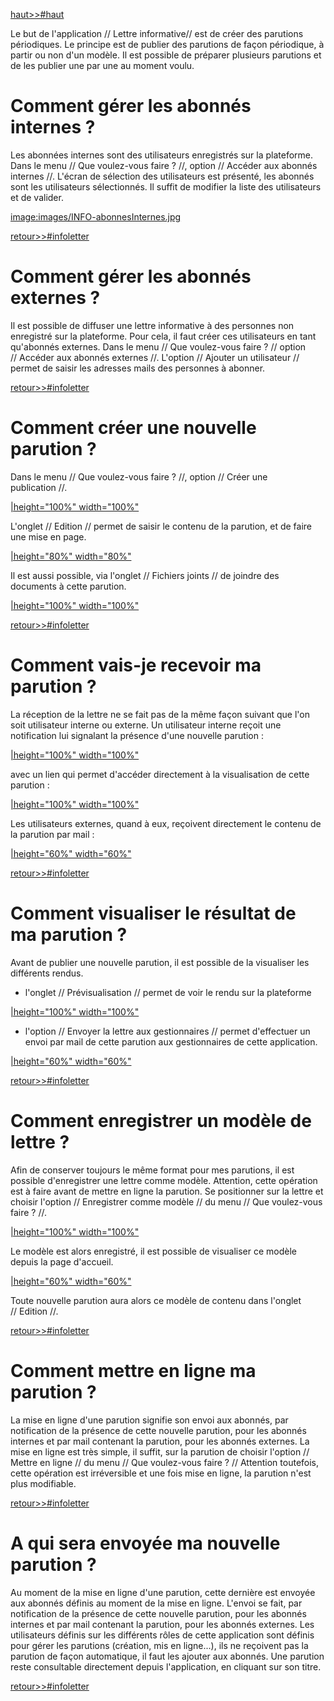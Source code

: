 [[haut>>#haut]]

{{anchor id=infoletter /}}

Le but de l'application // Lettre informative// est de créer des parutions périodiques.
Le principe est de publier des parutions de façon périodique, à partir ou non d'un modèle.
Il est possible de préparer plusieurs parutions et de les publier une par une au moment voulu.

= Comment gérer les abonnés internes ? =

Les abonnées internes sont des utilisateurs enregistrés sur la plateforme.
Dans le menu // Que voulez-vous faire ? //, option // Accéder aux abonnés internes //. 
L'écran de sélection des utilisateurs est présenté, les abonnés sont les utilisateurs sélectionnés. Il suffit de modifier la liste des utilisateurs et de valider.

[[image:images/INFO-abonnesInternes.jpg]]

[[retour>>#infoletter]]

= Comment gérer les abonnés externes ? =

Il est possible de diffuser une lettre informative à des personnes non enregistré sur la plateforme. Pour cela, il faut créer ces utilisateurs en tant qu'abonnés externes.
Dans le menu // Que voulez-vous faire ? // option // Accéder aux abonnés externes //. 
L'option // Ajouter un utilisateur // permet de saisir les adresses mails des personnes à abonner.

[[retour>>#infoletter]]

= Comment créer une nouvelle parution ? =

Dans le menu // Que voulez-vous faire ? //, option // Créer une publication //.

[[image:images/INFO-nouvelleParution_1.jpg||height="100%" width="100%"]]

L'onglet // Edition // permet de saisir le contenu de la parution, et de faire une mise en page.

[[image:images/INFO-nouvelleParution_2.jpg||height="80%" width="80%"]]

Il est aussi possible, via l'onglet // Fichiers joints // de joindre des documents à cette parution.

[[image:images/INFO-nouvelleParution_3.jpg||height="100%" width="100%"]]

[[retour>>#infoletter]]

= Comment vais-je recevoir ma parution ? =

La réception de la lettre ne se fait pas de la même façon suivant que l'on soit utilisateur interne ou externe.
Un utilisateur interne reçoit une notification lui signalant la présence d'une nouvelle parution :

[[image:images/INFO-recevoirParution_1.jpg||height="100%" width="100%"]]

avec un lien qui permet d'accéder directement à la visualisation de cette parution :

[[image:images/INFO-recevoirParution_2.jpg||height="100%" width="100%"]]

Les utilisateurs externes, quand à eux, reçoivent directement le contenu de la parution par mail : 

[[image:images/INFO-recevoirParution_3.jpg||height="60%" width="60%"]]

[[retour>>#infoletter]]

= Comment visualiser le résultat de ma parution ? =

Avant de publier une nouvelle parution, il est possible de la visualiser les différents rendus.
* l'onglet // Prévisualisation // permet de voir le rendu sur la plateforme

[[image:images/INFO-visuParution_1.jpg||height="100%" width="100%"]]

* l'option // Envoyer la lettre aux gestionnaires // permet d'effectuer un envoi par mail de cette parution aux gestionnaires de cette application. 

[[image:images/INFO-visuParution_2.jpg||height="60%" width="60%"]]

[[retour>>#infoletter]]

= Comment enregistrer un modèle de lettre ? =

Afin de conserver toujours le même format pour mes parutions, il est possible d'enregistrer une lettre comme modèle.
Attention, cette opération est à faire avant de mettre en ligne la parution.
Se positionner sur la lettre et choisir l'option // Enregistrer comme modèle // du menu // Que voulez-vous faire ? //.

[[image:images/INFO-enregModele_1.jpg||height="100%" width="100%"]]

Le modèle est alors enregistré, il est possible de visualiser ce modèle depuis la page d'accueil.

[[image:images/INFO-enregModele_2.jpg||height="60%" width="60%"]]

Toute nouvelle parution aura alors ce modèle de contenu dans l'onglet // Edition //.

[[retour>>#infoletter]]

= Comment mettre en ligne ma parution ? =

La mise en ligne d'une parution signifie son envoi aux abonnés, par notification de la présence de cette nouvelle parution, pour les abonnés internes et par mail contenant la parution, pour les abonnés externes.
La mise en ligne est très simple, il suffit, sur la parution de choisir l'option // Mettre en ligne // du menu // Que voulez-vous faire ? //
Attention toutefois, cette opération est irréversible et une fois mise en ligne, la parution n'est plus modifiable.

[[retour>>#infoletter]]

= A qui sera envoyée ma nouvelle parution ? =

Au moment de la mise en ligne d'une parution, cette dernière est envoyée aux abonnés définis au moment de la mise en ligne. 
L'envoi se fait, par notification de la présence de cette nouvelle parution, pour les abonnés internes et par mail contenant la parution, pour les abonnés externes.
Les utilisateurs définis sur les différents rôles de cette application sont définis pour gérer les parutions (création, mis en ligne...), ils ne reçoivent pas la parution de façon automatique, il faut les ajouter aux abonnés.
Une parution reste consultable directement depuis l'application, en cliquant sur son titre.

[[retour>>#infoletter]]